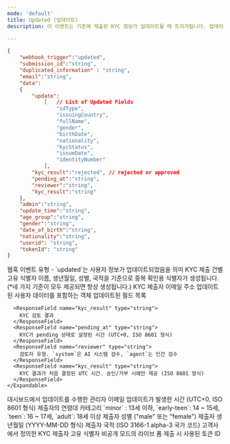 ```yaml
---
mode: 'default'
title: Updated (업데이트)
description: 이 이벤트는 기존에 제출된 KYC 정보가 업데이트될 때 트리거됩니다. 업데이트는 관리자의 수동 변경이나 시스템에 의해 발생할 수 있습니다. 이 웹훅을 통해 KYC 데이터의 변경 사항을 실시간으로 추적하고 필요한 조치를 즉시 취할 수 있습니다.

---
```


```json updated-webhook-sample.json
{
	"webhook_trigger":"updated",
	"submission_id":"string",
    "duplicated_information" : "string",
	"email":"string",
	"data":
	{
		"update":
			[   // List of Updated Fields
				"idType",
				"issuingCountry",
				"fullName",
				"gender",
				"birthDate",
				"nationality",
				"kycStatus",
				"issueDate",
				"identityNumber"
			],
		"kyc_result":"rejected", // rejected or approved
		"pending_at":"string",
		"reviewer":"string",
		"kyc_result":"string"
	},
	"admin":"string",
	"update_time":"string",
	"age_group":"string",
	"gender":"string",
	"date_of_birth":"string",
	"nationality":"string",
	"userid": "string",
	"tokenId": "string"
}
```

<ResponseField name="webhook_trigger" type="string">
  웹훅 이벤트 유형 - `updated`는 사용자 정보가 업데이트되었음을 의미
</ResponseField>

<ResponseField name="submission_id" type="string" >
  KYC 제출 건별 고유 식별자
</ResponseField>

<ResponseField name="duplicated_information" type="string" >
  이름, 생년월일, 성별, 국적을 기준으로 중복 확인용 식별자가 생성됩니다. (*네 가지 기준이 모두 제공되면 항상 생성됩니다.)
</ResponseField>

<ResponseField name="email" type="string" >
  KYC 제출자 이메일 주소
</ResponseField>



<ResponseField name="data" type="object">
	업데이트된 사용자 데이터를 포함하는 객체
    <Expandable title="update" type="array">
      <ResponseField name="update" type="array">
        업데이트된 필드 목록
      </ResponseField>

      <ResponseField name="kyc_result" type="string">
        KYC 검토 결과
      </ResponseField>
	  <ResponseField name="pending_at" type="string">
        KYC가 pending 상태로 설정된 시간 (UTC+0, ISO 8601 형식)
      </ResponseField>
	  <ResponseField name="reviewer" type="string">
  		검토자 유형. `system`은 AI 시스템 검수, `agent`는 인간 검수
      </ResponseField>
	  <ResponseField name="kyc_result" type="string">
     	KYC 결과가 처음 결정된 UTC 시간. 승인/거부 시에만 제공 (ISO 8601 형식)
      </ResponseField>
    </Expandable>
</ResponseField>



<ResponseField name="admin" type="string" >
  대시보드에서 업데이트를 수행한 관리자 이메일
</ResponseField>

<ResponseField name="update_time" type="string" >
 업데이트가 발생한 시간 (UTC+0, ISO 8601 형식)
</ResponseField>
<ResponseField name="age_group" type="string" >
  제출자의 연령대 카테고리
  `minor` : 13세 이하, 
  `early-teen`: 14 ~ 15세, 
  `teen`: 16 ~ 17세, 
  `adult`: 18세 이상 
</ResponseField>
<ResponseField name="gender" type="string" >
	제출자 성별 ("male" 또는 "female")
</ResponseField>
<ResponseField name="date_of_birth" type="string" >
제출자 생년월일 (YYYY-MM-DD 형식)
</ResponseField>
<ResponseField name="nationality" type="string" >
제출자 국적 (ISO 3166-1 alpha-3 국가 코드)
</ResponseField>



<ResponseField name="userid" type="string" >
  고객사에서 정의한 KYC 제출자 고유 식별자
</ResponseField>

<ResponseField name="tokenId" type="string" >
  비공개 모드의 라이브 폼 제출 시 사용된 토큰 ID
</ResponseField>



